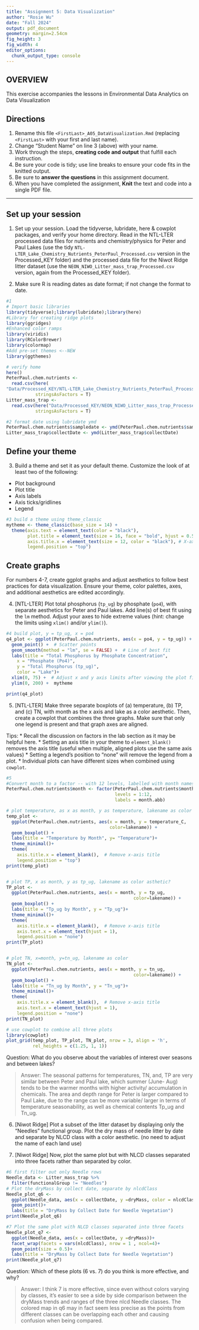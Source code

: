 ```yaml
---
title: "Assignment 5: Data Visualization"
author: "Rosie Wu"
date: "Fall 2024"
output: pdf_document
geometry: margin=2.54cm
fig_height: 3
fig_width: 4
editor_options: 
  chunk_output_type: console
---
```


## OVERVIEW

This exercise accompanies the lessons in Environmental Data Analytics on Data Visualization 

## Directions
1. Rename this file `<FirstLast>_A05_DataVisualization.Rmd` (replacing `<FirstLast>` with your first and last name).
2. Change "Student Name" on line 3 (above) with your name.
3. Work through the steps, **creating code and output** that fulfill each instruction.
4. Be sure your code is tidy; use line breaks to ensure your code fits in the knitted output.
5. Be sure to **answer the questions** in this assignment document.
6. When you have completed the assignment, **Knit** the text and code into a single PDF file.

---

## Set up your session 

1. Set up your session. Load the tidyverse, lubridate, here & cowplot packages, and verify your home directory. Read in the NTL-LTER processed data files for nutrients and chemistry/physics for Peter and Paul Lakes (use the tidy `NTL-LTER_Lake_Chemistry_Nutrients_PeterPaul_Processed.csv` version in the Processed_KEY folder) and the processed data file for the Niwot Ridge litter dataset (use the `NEON_NIWO_Litter_mass_trap_Processed.csv` version, again from the Processed_KEY folder). 

2. Make sure R is reading dates as date format; if not change the format to date.

```r
#1 
# Import basic libraries
library(tidyverse);library(lubridate);library(here)
#Library for creating ridge plots
library(ggridges)
#Enhanced color ramps
library(viridis)
library(RColorBrewer)
library(colormap)
#Add pre-set themes <--NEW
library(ggthemes)

# verify home
here()
PeterPaul.chem.nutrients <- 
  read.csv(here(
"Data/Processed_KEY/NTL-LTER_Lake_Chemistry_Nutrients_PeterPaul_Processed.csv"),
           stringsAsFactors = T)
Litter_mass_trap <- 
  read.csv(here("Data/Processed_KEY/NEON_NIWO_Litter_mass_trap_Processed.csv"),
           stringsAsFactors = T)

#2 format date using lubridate ymd
PeterPaul.chem.nutrients$sampledate <- ymd(PeterPaul.chem.nutrients$sampledate)
Litter_mass_trap$collectDate <- ymd(Litter_mass_trap$collectDate)

```
## Define your theme
3. Build a theme and set it as your default theme. Customize the look of at least two of the following: 
 * Plot background
 * Plot title
 * Axis labels
 * Axis ticks/gridlines
 * Legend

```r
#3 build a theme using theme_classic
mytheme <- theme_classic(base_size = 14) +
  theme(axis.text = element_text(color = "black"), 
        plot.title = element_text(size = 16, face = "bold", hjust = 0.5), #title
        axis.title.x = element_text(size = 12, color = "black"), # X-axis title
        legend.position = "top") 
```

## Create graphs
For numbers 4-7, create ggplot graphs and adjust aesthetics to follow best practices for data visualization. Ensure your theme, color palettes, axes, and additional aesthetics are edited accordingly.

4. [NTL-LTER] Plot total phosphorus (`tp_ug`) by phosphate (`po4`), with separate aesthetics for Peter and Paul lakes. Add line(s) of best fit using the `lm` method. Adjust your axes to hide extreme values (hint: change the limits using `xlim()` and/or `ylim()`).

```r
#4 build plot, y = tp_ug, x = po4 
q4_plot <- ggplot(PeterPaul.chem.nutrients, aes(x = po4, y = tp_ug)) +
  geom_point() +  # Scatter points
  geom_smooth(method = "lm", se = FALSE) +  # Line of best fit
  labs(title = "Total Phosphorus by Phosphate Concentration",
    x = "Phosphate (Po4)",
    y = "Total Phosphorus (tp_ug)",
    color = "Lake")+
  xlim(0, 75) +  # Adjust x and y axis limits after viewing the plot first
  ylim(0, 200) +  mytheme

print(q4_plot)

```


5. [NTL-LTER] Make three separate boxplots of (a) temperature, (b) TP, and (c) TN, with month as the x axis and lake as a color aesthetic. Then, create a cowplot that combines the three graphs. Make sure that only one legend is present and that graph axes are aligned. 

Tips:
* Recall the discussion on factors in the lab section as it may be helpful here. 
* Setting an axis title in your theme to `element_blank()` removes the axis title (useful when multiple, aligned plots use the same axis values)
* Setting a legend's position to "none" will remove the legend from a plot.
* Individual plots can have different sizes when combined using `cowplot`.

```r
#5 
#Convert month to a factor -- with 12 levels, labelled with month names
PeterPaul.chem.nutrients$month <- factor(PeterPaul.chem.nutrients$month, 
                                         levels = 1:12,
                                         labels = month.abb)

# plot temperature, as x as month, y as temperature, lakename as color asthetic?
temp_plot <-
  ggplot(PeterPaul.chem.nutrients, aes(x = month, y = temperature_C, 
                                       color=lakename)) +
  geom_boxplot() +
  labs(title = "Temperature by Month", y= "Temperature")+
  theme_minimal()+
  theme(
    axis.title.x = element_blank(),  # Remove x-axis title
    legend.position = "top")
print(temp_plot)


# plot TP, x as month, y as tp_ug, lakename as color asthetic?
TP_plot <-
  ggplot(PeterPaul.chem.nutrients, aes(x = month, y = tp_ug, 
                                                color=lakename)) +
  geom_boxplot() +
  labs(title = "Tp_ug by Month", y = "Tp_ug")+
  theme_minimal()+
  theme(
    axis.title.x = element_blank(),  # Remove x-axis title
    axis.text.x = element_text(hjust = 1),
    legend.position = "none") 
print(TP_plot)


# plot TN, x=month, y=tn_ug, lakename as color
TN_plot <-
  ggplot(PeterPaul.chem.nutrients, aes(x = month, y = tn_ug, 
                                                color=lakename)) +
  geom_boxplot() +
  labs(title = "Tn_ug by Month", y = "Tn_ug")+
  theme_minimal()+
  theme(
    axis.title.x = element_blank(),  # Remove x-axis title
    axis.text.x = element_text(hjust = 1),
    legend.position = "none") 
print(TN_plot)

# use cowplot to combine all three plots
library(cowplot)
plot_grid(temp_plot, TP_plot, TN_plot, nrow = 3, align = 'h', 
          rel_heights = c(1.25, 1, 1))

```

Question: What do you observe about the variables of interest over seasons and between lakes? 

> Answer: The seasonal patterns for temperatures, TN, and, TP are very similar between Peter and Paul lake, which summer (June- Aug) tends to be the warmer months with higher activity/ accumulation in chemicals. The area and depth range for Peter is larger compared to Paul Lake, due to the range can be more variable/ larger in terms of temperature seasonability, as well as chemical contents Tp_ug and Tn_ug. 

6. [Niwot Ridge] Plot a subset of the litter dataset by displaying only the "Needles" functional group. Plot the dry mass of needle litter by date and separate by NLCD class with a color aesthetic. (no need to adjust the name of each land use)

7. [Niwot Ridge] Now, plot the same plot but with NLCD classes separated into three facets rather than separated by color. 

```r
#6 first filter out only Needle rows
Needle_data <- Litter_mass_trap %>%
  filter(functionalGroup != "Needles")
# Plot the dryMass by collect date, separate by nlcdClass
Needle_plot_q6 <-
  ggplot(Needle_data, aes(x = collectDate, y =dryMass, color = nlcdClass))+
  geom_point()+
  labs(title = "DryMass by Collect Date for Needle Vegetation")
print(Needle_plot_q6)

#7 Plot the same plot with NLCD classes separated into three facets
Needle_plot_q7 <-
  ggplot(Needle_data, aes(x = collectDate, y =dryMass))+
  facet_wrap(facets = vars(nlcdClass), nrow = 1 , ncol=4)+
  geom_point(size = 0.5)+
  labs(title = "DryMass by Collect Date for Needle Vegetation")
print(Needle_plot_q7)

```
Question: Which of these plots (6 vs. 7) do you think is more effective, and why? 

> Answer: I think 7 is more effective, since even without colors varying by classes, it's easier to see a side by side comparison between the dryMass trends and ranges of the three nlcd Needle classes. The colored map in q6 may in fact seem less precise as the points from different classes can be overlapping each other and causing confusion when being compared.